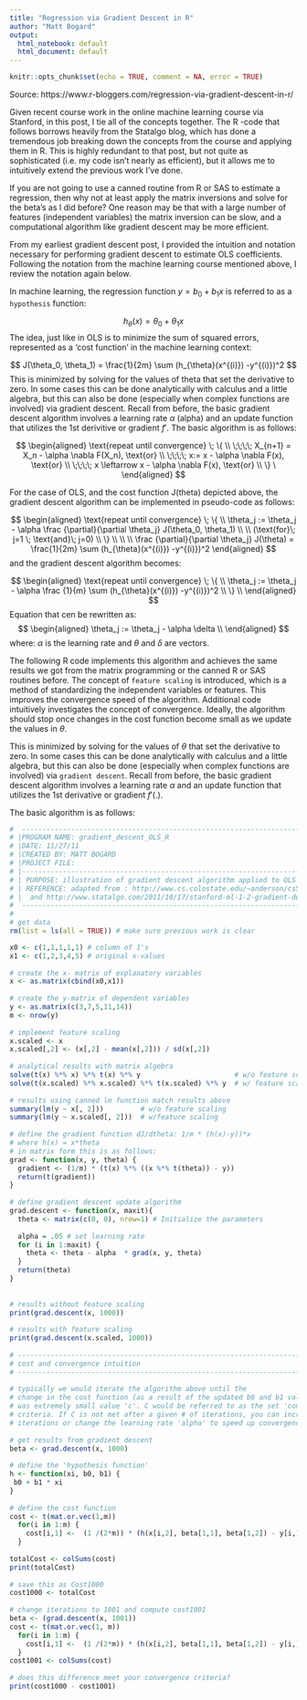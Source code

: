 ```yaml
---
title: "Regression via Gradient Descent in R"
author: "Matt Bogard"
output:
  html_notebook: default
  html_document: default
---
```


```r
knitr::opts_chunk$set(echo = TRUE, comment = NA, error = TRUE)
```

Source: https://www.r-bloggers.com/regression-via-gradient-descent-in-r/


Given recent course work in the online machine learning course via Stanford, in this post, I tie all of the concepts together. The R -code that follows borrows heavily from the Statalgo blog, which has done a tremendous job breaking down the concepts from the course and applying them in R.  This is highly redundant to that post, but not quite as sophisticated (i.e. my code isn’t nearly as efficient), but it allows me to intuitively extend the previous work I’ve done.

If you are not going to use a canned routine from R or SAS to estimate a regression, then why not at least apply the matrix inversions and solve for the beta’s as I did before?  One reason may be that with a large number of features (independent variables) the matrix inversion can be slow, and a computational algorithm like gradient descent may be more efficient.

From my earliest gradient descent post, I provided the intuition and notation necessary for performing gradient descent to estimate OLS coefficients. Following the notation from the machine learning course mentioned above, I review the notation  again below.

In machine learning, the regression function $y = b_0 + b_1x$ is referred to as a `hypothesis` function:

$$
h_{\theta}(x) = \theta_0 + \theta_1x
$$
The idea, just like in OLS is to minimize the sum of squared errors, represented as a ‘cost function’ in the machine learning context:

$$
J(\theta_0, \theta_1) =  \frac{1}{2m} \sum (h_{\theta}(x^{(i)}) -y^{(i)})^2
$$
This is minimized by solving for the values of theta that set the derivative to zero. In some cases this can be done analytically with calculus and a little algebra, but this can also be done (especially when complex functions are involved) via gradient descent. Recall from before, the basic gradient descent algorithm involves a learning rate $\alpha$ (alpha) and an update function that utilizes the 1st derivitive or gradient $f'$. The basic algorithm is as follows:

$$
\begin{aligned}
\text{repeat until convergence} \; \{ \\   
\;\;\;\; X_{n+1} = X_n - \alpha \nabla F(X_n), \text{or} \\   
\;\;\;\; x:= x - \alpha \nabla F(x), \text{or} \\   
\;\;\;\; x \leftarrow x - \alpha \nabla F(x), \text{or} \\   
\} \ 
\end{aligned}
$$

For the case of OLS, and the cost function J(theta) depicted above, the gradient descent algorithm can be implemented in pseudo-code as follows:

$$
\begin{aligned}
\text{repeat until convergence} \; \{ \\
\theta_j := \theta_j - \alpha \frac {\partial}{\partial \theta_j} J(\theta_0, \theta_1) \\
\\
(\text{for}\; j=1 \; \text{and}\; j=0) \\
\} \\
   \\
    \\
\frac {\partial}{\partial \theta_j} J(\theta) =  \frac{1}{2m} \sum (h_{\theta}(x^{(i)}) -y^{(i)})^2
\end{aligned}
$$
and the gradient descent algorithm becomes:

$$
\begin{aligned}
\text{repeat until convergence} \; \{ \\
   \theta_j := \theta_j - \alpha \frac {1}{m} \sum (h_{\theta}(x^{(i)}) -y^{(i)})^2 \\
\} \\
\end{aligned}
$$
Equation that cen be rewritten as:
$$
\begin{aligned}
   \theta_j := \theta_j - \alpha \delta \\
\end{aligned}
$$
where:
$\alpha$ is the learning rate and $\theta$ and $\delta$ are vectors.


The following R code implements this algorithm and achieves the same results we got from the matrix programming or the canned R or SAS routines before. The concept of `feature scaling` is introduced, which is a method of standardizing the independent variables or features. This improves the convergence speed of the algorithm. Additional code intuitively investigates the concept of convergence. Ideally, the algorithm should stop once changes in the cost function become small as we update the values in $\theta$.

This is minimized by solving for the values of $\theta$ that set the derivative to zero. In some cases this can be done analytically with calculus and a little algebra, but this can also be done (especially when complex functions are involved) via `gradient descent`. Recall from before, the basic gradient descent algorithm involves a learning rate $\alpha$ and an update function that utilizes the 1st derivative or gradient $f'(.)$. 

The basic algorithm is as follows:

```r
#  -------------------------------------------------------------------------------
# |PROGRAM NAME: gradient_descent_OLS_R
# |DATE: 11/27/11
# |CREATED BY: MATT BOGARD 
# |PROJECT FILE:              
# |-----------------------------------------------------------------------------
# | PURPOSE: illustration of gradient descent algorithm applied to OLS
# | REFERENCE: adapted from : http://www.cs.colostate.edu/~anderson/cs545/Lectures/week6day2/week6day2.pdf                
# |  and http://www.statalgo.com/2011/10/17/stanford-ml-1-2-gradient-descent/
#  ------------------------------------------------------------------------------
#
# get data 
rm(list = ls(all = TRUE)) # make sure previous work is clear

x0 <- c(1,1,1,1,1) # column of 1's
x1 <- c(1,2,3,4,5) # original x-values
 
# create the x- matrix of explanatory variables
x <- as.matrix(cbind(x0,x1))
 
# create the y-matrix of dependent variables
y <- as.matrix(c(3,7,5,11,14))
m <- nrow(y)
 
# implement feature scaling
x.scaled <- x
x.scaled[,2] <- (x[,2] - mean(x[,2])) / sd(x[,2])
 
# analytical results with matrix algebra
solve(t(x) %*% x) %*% t(x) %*% y                       # w/o feature scaling
solve(t(x.scaled) %*% x.scaled) %*% t(x.scaled) %*% y  # w/ feature scaling
 
# results using canned lm function match results above
summary(lm(y ~ x[, 2]))         # w/o feature scaling
summary(lm(y ~ x.scaled[, 2]))  # w/feature scaling
 
# define the gradient function dJ/dtheta: 1/m * (h(x)-y))*x 
# where h(x) = x*theta
# in matrix form this is as follows:
grad <- function(x, y, theta) {
  gradient <- (1/m) * (t(x) %*% ((x %*% t(theta)) - y))
  return(t(gradient))
}
 
# define gradient descent update algorithm
grad.descent <- function(x, maxit){
  theta <- matrix(c(0, 0), nrow=1) # Initialize the parameters
  
  alpha = .05 # set learning rate
  for (i in 1:maxit) {
    theta <- theta - alpha  * grad(x, y, theta)   
  }
  return(theta)
}
 
 
# results without feature scaling
print(grad.descent(x, 1000))
 
# results with feature scaling
print(grad.descent(x.scaled, 1000))
 
# ----------------------------------------------------------------------- 
# cost and convergence intuition
# -----------------------------------------------------------------------
 
# typically we would iterate the algorithm above until the 
# change in the cost function (as a result of the updated b0 and b1 values)
# was extremely small value 'c'. C would be referred to as the set 'convergence'
# criteria. If C is not met after a given # of iterations, you can increase the
# iterations or change the learning rate 'alpha' to speed up convergence
 
# get results from gradient descent
beta <- grad.descent(x, 1000)
 
# define the 'hypothesis function'
h <- function(xi, b0, b1) {
 b0 + b1 * xi 
}
 
# define the cost function   
cost <- t(mat.or.vec(1,m))
  for(i in 1:m) {
    cost[i,1] <-  (1 /(2*m)) * (h(x[i,2], beta[1,1], beta[1,2]) - y[i,])^2 
  }
 
totalCost <- colSums(cost)
print(totalCost)
 
# save this as Cost1000
cost1000 <- totalCost
 
# change iterations to 1001 and compute cost1001
beta <- (grad.descent(x, 1001))
cost <- t(mat.or.vec(1, m))
  for(i in 1:m) {
    cost[i,1] <-  (1 /(2*m)) * (h(x[i,2], beta[1,1], beta[1,2]) - y[i,])^2 
  }
cost1001 <- colSums(cost)
 
# does this difference meet your convergence criteria? 
print(cost1000 - cost1001)
```

